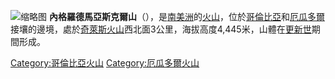 {{Coord|0|49|39|N|77|57|52|W|display=title}}
[[File:Ecuador_relief_location_map.svg|缩略图]]
'''內格羅德馬亞斯克爾山'''（{{lang-es|Cerro Negro de Mayasquer}}），是[[南美洲|南美洲]]的[[火山|火山]]，位於[[哥倫比亞|哥倫比亞]]和[[厄瓜多爾|厄瓜多爾]]接壤的邊境，處於[[奇萊斯火山|奇萊斯火山]]西北面3公里，海拔高度4,445米，山體在[[更新世|更新世]]期間形成。

{{Colombia-geo-stub}}
{{Ecuador-geo-stub}}
[[Category:哥倫比亞火山|Category:哥倫比亞火山]]
[[Category:厄瓜多爾火山|Category:厄瓜多爾火山]]